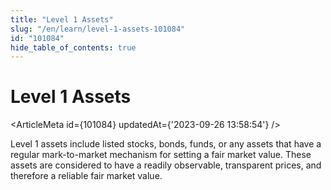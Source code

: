 ```yaml
---
title: "Level 1 Assets"
slug: "/en/learn/level-1-assets-101084"
id: "101084"
hide_table_of_contents: true
---
```



# Level 1 Assets

<ArticleMeta id={101084} updatedAt={'2023-09-26 13:58:54'} />
<div className='border-solid border-b border-t-0 my-4 border-[var(--ifm-color-gray-300)]' />

Level 1 assets include listed stocks, bonds, funds, or any assets that have a regular mark-to-market mechanism for setting a fair market value. These assets are considered to have a readily observable, transparent prices, and therefore a reliable fair market value.
